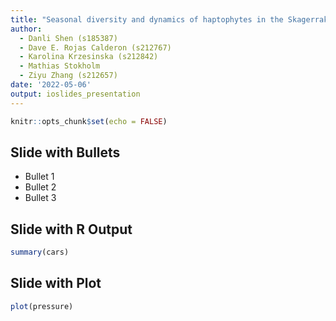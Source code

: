 ```yaml
---
title: "Seasonal diversity and dynamics of haptophytes in the Skagerrak, Norway, explored by high-throughput sequencing"
author: 
  - Danli Shen (s185387)
  - Dave E. Rojas Calderon (s212767)
  - Karolina Krzesinska (s212842)
  - Mathias Stokholm
  - Ziyu Zhang (s212657)
date: '2022-05-06'
output: ioslides_presentation
---
```


```r
knitr::opts_chunk$set(echo = FALSE)
```
## Slide with Bullets

- Bullet 1
- Bullet 2
- Bullet 3

## Slide with R Output

```r
summary(cars)
```

## Slide with Plot

```r
plot(pressure)
```

